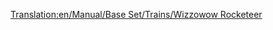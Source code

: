 [[Translation:en/Manual/Base Set/Trains/Wizzowow Rocketeer]]
{{it/Manual/Base Set/Trains/Treni|Image=[[File:en/Manual/Base Set/Trains/Wizzowowrocketeer.png]]
|Name=Wizzowow Rocketeer
|Costo=€ 164.062
|Velocità=482 km/h (300 mph)
|Peso=120 t
|Potenza=10.139 hp (7,457 kW)
|Annuale=€ 7.030
|Progettata=2021
|Durata esercizio=20
|Capacità=N/A
|Descrizione=L'unico motore MagLev di Toyland, il miglior treno del mondo dei giocattoli disponibile nel gioco. 
|Real-life=Immaginario
}}